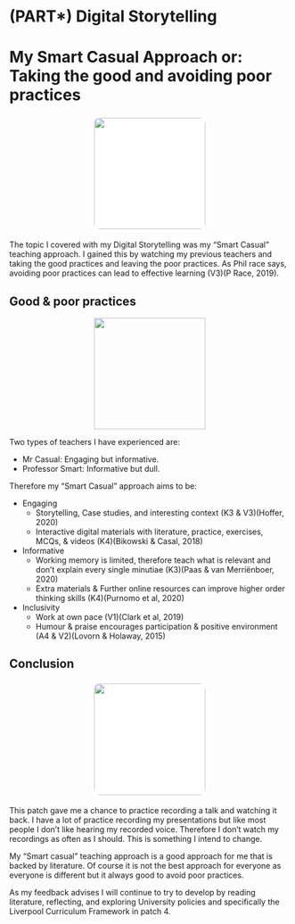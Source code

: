 # (PART\*) Digital Storytelling {-}

# My Smart Casual Approach or: Taking the good and avoiding poor practices

<center>
![](figures/shirt-1.png){style="width:200px; background: white; border-radius:15px; border: 5px white solid"}
</center>

The topic I covered with my Digital Storytelling was my "Smart Casual" teaching approach. I gained this by watching my previous teachers and taking the good practices and leaving the poor practices. As Phil race says, avoiding poor practices can lead to effective learning (V3)(P Race, 2019).

## Good & poor practices

<center>
![](figures/drama.png){style="width:200px"}
</center>

Two types of teachers I have experienced are:

- Mr Casual: Engaging but informative.
- Professor Smart: Informative but dull.

Therefore my "Smart Casual" approach aims to be:

- Engaging
  - Storytelling, Case studies, and interesting context (K3 & V3)(Hoffer, 2020)
  - Interactive digital materials with literature, practice, exercises, MCQs, & videos (K4)(Bikowski & Casal, 2018)
- Informative
  - Working memory is limited, therefore teach what is relevant and don’t explain every single minutiae (K3)(Paas & van Merriënboer, 2020)
  - Extra materials & Further online resources can improve higher order thinking skills (K4)(Purnomo et al, 2020)
- Inclusivity
  - Work at own pace (V1)(Clark et al, 2019)
  - Humour & praise encourages participation & positive environment (A4 & V2)(Lovorn & Holaway, 2015)

## Conclusion

<center>
![](figures/film_projector.png){style="width:200px; background: white; border-radius:15px; border: 5px white solid"}
</center>

This patch gave me a chance to practice recording a talk and watching it back. I have a lot of practice recording my presentations but like most people I don't like hearing my recorded voice. Therefore I don't watch my recordings as often as I should. This is something I intend to change.

My "Smart casual" teaching approach is a good approach for me that is backed by literature. Of course it is not the best approach for everyone as everyone is different but it always good to avoid poor practices. 

As my feedback advises I will continue to try to develop by reading literature, reflecting, and exploring University policies and specifically the Liverpool Curriculum Framework in patch 4.
